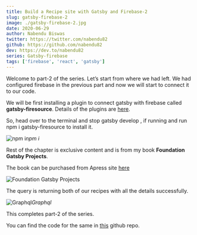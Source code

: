 ```yaml
---
title: Build a Recipe site with Gatsby and Firebase-2
slug: gatsby-firebase-2
image: ./gatsby-firebase-2.jpg
date: 2020-06-29
author: Nabendu Biswas
twitter: https://twitter.com/nabendu82
github: https://github.com/nabendu82
dev: https://dev.to/nabendu82
series: Gatsby-firebase
tags: ['firebase', 'react', 'gatsby']
---
```


Welcome to part-2 of the series. Let’s start from where we had left. We had configured firebase in the previous part and now we will start to connect it to our code.

We will be first installing a plugin to connect gatsby with firebase called **gatsby-firesource**. Details of the plugins are [here](https://www.gatsbyjs.org/packages/gatsby-firesource/?=gatsby-firesource).

So, head over to the terminal and stop gatsby develop , if running and run npm i gatsby-firesource to install it.

![npm i](https://res.cloudinary.com/dxkxvfo2o/image/upload/v1590168406/FirebaseGatsby/2/1_t28sjf.png)*npm i*

Rest of the chapter is exclusive content and is from my book **Foundation Gatsby Projects**.

The book can be purchased from Apress site <a href="https://www.apress.com/in/book/9781484265574" target="_blank" rel="noopener noreferrer">here</a>




<div className={styles.image__small}>

![Foundation Gatsby Projects](https://res.cloudinary.com/dxkxvfo2o/image/upload/v1609570264/Foundation_Gatsby_zilffx.jpg)

</div>

The query is returning both of our recipes with all the details successfully.

![Graphql](https://res.cloudinary.com/dxkxvfo2o/image/upload/v1590168407/FirebaseGatsby/2/7_suswzx.png)*Graphql*

This completes part-2 of the series.

You can find the code for the same in [this](https://github.com/nabendu82/recipes-homemade) github repo.
